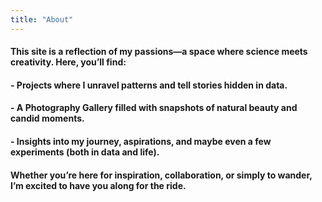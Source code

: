 ```yaml
---
title: "About"
---
```


#### This site is a reflection of my passions—a space where science meets creativity. Here, you’ll find:

#### - Projects where I unravel patterns and tell stories hidden in data.
#### - A Photography Gallery filled with snapshots of natural beauty and candid moments.
#### - Insights into my journey, aspirations, and maybe even a few experiments (both in data and life).

#### Whether you’re here for inspiration, collaboration, or simply to wander, I’m excited to have you along for the ride.